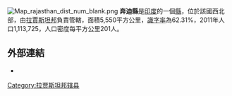 [[Image:Map_rajasthan_dist_num_blank.png|thumb]]
'''奔迪縣'''是[[印度|印度]]的一個[[縣|縣]]，位於該國西北部，由[[拉賈斯坦邦|拉賈斯坦邦]]負責管轄，面積5,550平方公里，[[識字率|識字率]]為62.31%，2011年人口1,113,725，人口密度每平方公里201人。

==外部連結==
* {{official website|http://www.bundi.nic.in}}

{{coord|25.4417|N|75.6417|E|type:adm3rd_source:itwiki|display=title}}

{{Rajasthan}}
{{拉贾斯坦邦行政区划小作品}}
[[Category:拉贾斯坦邦辖县|Category:拉贾斯坦邦辖县]]